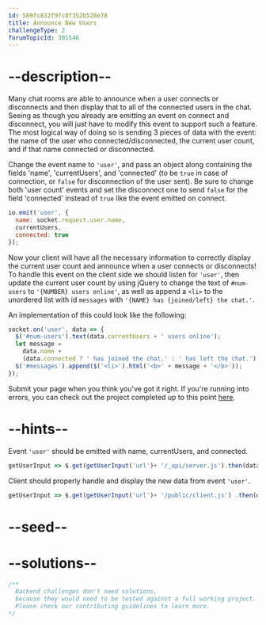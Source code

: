 ```yaml
---
id: 589fc832f9fc0f352b528e78
title: Announce New Users
challengeType: 2
forumTopicId: 301546
---
```


# --description--

Many chat rooms are able to announce when a user connects or disconnects and then display that to all of the connected users in the chat. Seeing as though you already are emitting an event on connect and disconnect, you will just have to modify this event to support such a feature. The most logical way of doing so is sending 3 pieces of data with the event: the name of the user who connected/disconnected, the current user count, and if that name connected or disconnected.

Change the event name to `'user'`, and pass an object along containing the fields 'name', 'currentUsers', and 'connected' (to be `true` in case of connection, or `false` for disconnection of the user sent). Be sure to change both 'user count' events and set the disconnect one to send `false` for the field 'connected' instead of `true` like the event emitted on connect.

```js
io.emit('user', {
  name: socket.request.user.name,
  currentUsers,
  connected: true
});
```

Now your client will have all the necessary information to correctly display the current user count and announce when a user connects or disconnects! To handle this event on the client side we should listen for `'user'`, then update the current user count by using jQuery to change the text of `#num-users` to `'{NUMBER} users online'`, as well as append a `<li>` to the unordered list with id `messages` with `'{NAME} has {joined/left} the chat.'`.

An implementation of this could look like the following:

```js
socket.on('user', data => {
  $('#num-users').text(data.currentUsers + ' users online');
  let message =
    data.name +
    (data.connected ? ' has joined the chat.' : ' has left the chat.');
  $('#messages').append($('<li>').html('<b>' + message + '</b>'));
});
```

Submit your page when you think you've got it right. If you're running into errors, you can check out the project completed up to this point [here](https://gist.github.com/camperbot/bf95a0f74b756cf0771cd62c087b8286).

# --hints--

Event `'user'` should be emitted with name, currentUsers, and connected.

```js
getUserInput => $.get(getUserInput('url')+ '/_api/server.js').then(data => { assert.match(data, /io.emit.*('|")user\1.*name.*currentUsers.*connected/gis, 'You should have an event emitted named user sending name, currentUsers, and connected'); }, xhr => { throw new Error(xhr.statusText); })
```

Client should properly handle and display the new data from event `'user'`.

```js
getUserInput => $.get(getUserInput('url')+ '/public/client.js') .then(data => { assert.match(data, /socket.on.*('|")user\1[^]*num-users/gi, 'You should change the text of "#num-users" within on your client within the "user" event listener to show the current users connected'); assert.match(data, /socket.on.*('|")user\1[^]*messages.*li/gi, 'You should append a list item to "#messages" on your client within the "user" event listener to announce a user came or went'); }, xhr => { throw new Error(xhr.statusText); })
```

# --seed--

# --solutions--

```js
/**
  Backend challenges don't need solutions, 
  because they would need to be tested against a full working project. 
  Please check our contributing guidelines to learn more.
*/
```
